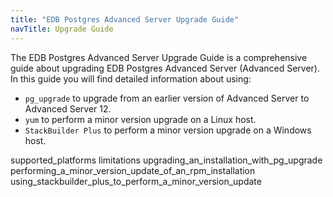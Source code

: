 ```yaml
---
title: "EDB Postgres Advanced Server Upgrade Guide"
navTitle: Upgrade Guide
---
```


The EDB Postgres Advanced Server Upgrade Guide is a comprehensive guide about upgrading EDB Postgres Advanced Server (Advanced Server). In this guide you will find detailed information about using:

  - `pg_upgrade` to upgrade from an earlier version of Advanced Server to Advanced Server 12.
  - `yum` to perform a minor version upgrade on a Linux host.
  - `StackBuilder Plus` to perform a minor version upgrade on a Windows host.

<div class="toctree" data-maxdepth="5">

supported_platforms limitations upgrading_an_installation_with_pg_upgrade performing_a_minor_version_update_of_an_rpm_installation using_stackbuilder_plus_to_perform_a_minor_version_update

</div>
